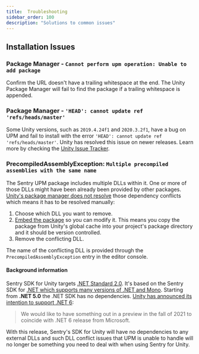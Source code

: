 ```yaml
---
title:  Troubleshooting
sidebar_order: 100
description: "Solutions to common issues"
---
```


## Installation Issues

### Package Manager - `Cannot perform upm operation: Unable to add package`

Confirm the URL doesn't have a trailing whitespace at the end. The Unity Package Manager will fail to find the package if a trailing whitespace is appended.

### Package Manager - `'HEAD': cannot update ref 'refs/heads/master'`

Some Unity versions, such as `2019.4.24f1` and `2020.3.2f1`, have a bug on UPM and fail to install with the error `'HEAD': cannot update ref 'refs/heads/master'`.
Unity has resolved this issue on newer releases. Learn more by checking the [Unity Issue Tracker](https://issuetracker.unity3d.com/issues/package-resolution-error-when-using-a-git-dependency-referencing-an-annotated-tag-in-its-git-url).

### PrecompiledAssemblyException: `Multiple precompiled assemblies with the same name`

The Sentry UPM package includes multiple DLLs within it. One or more of those DLLs might have been already been provided by other packages. [Unity's package manager does not resolve](https://forum.unity.com/threads/dll-conflicts-in-two-upm-package.1084307/#post-7038340) those dependency conflicts which means it has to be resolved manually:

1. Choose which DLL you want to remove.
2. [Embed the package](https://docs.unity3d.com/Manual/upm-embed.html#embed-create) so you can modify it. This means you copy the package from Unity's global cache into your project's package directory and it should be version controlled.
3. Remove the conflicting DLL.

The name of the conflicting DLL is provided through the `PrecompiledAssemblyException` entry in the editor console.

#### Background information

Sentry SDK for Unity targets [.NET Standard 2.0](https://docs.microsoft.com/en-us/dotnet/standard/net-standard#net-implementation-support). It's based on the Sentry SDK for [.NET which supports many versions of .NET and Mono](https://docs.sentry.io/platforms/dotnet/compatibility/). Starting from **.NET 5.0** the .NET SDK has no dependencies.
[Unity has announced its intention to support .NET 6](https://forum.unity.com/threads/unity-future-net-development-status.1092205/):
> We would like to have something out in a preview in the fall of 2021 to coincide with .NET 6 release from Microsoft.

With this release, Sentry's SDK for Unity will have no dependencies to any external DLLs and such DLL conflict issues that UPM is unable to handle will no longer be something you need to deal with when using Sentry for Unity.
